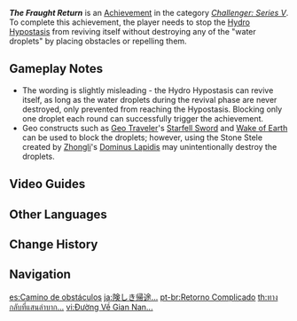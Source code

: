{{Achievement Infobox
|id           = 82116
|order id     = 2116
|category     = Challenger: Series V
|description  = Stop the [[Hydro Hypostasis]] from reviving itself without destroying any of the "water droplets" by placing obstacles or repelling them.
|requirements = 
|primogems    = 5
|tracking     = 
|topic        = Hydro Hypostasis
}}
'''''The Fraught Return''''' is an [[Achievement]] in the category ''[[Challenger: Series V]]''. To complete this achievement, the player needs to stop the [[Hydro Hypostasis]] from reviving itself without destroying any of the "water droplets" by placing obstacles or repelling them.

==Gameplay Notes==
* The wording is slightly misleading - the Hydro Hypostasis can revive itself, as long as the water droplets during the revival phase are never destroyed, only prevented from reaching the Hypostasis. Blocking only one droplet each round can successfully trigger the achievement.
* Geo constructs such as [[Geo Traveler]]'s [[Starfell Sword]] and [[Wake of Earth]] can be used to block the droplets; however, using the Stone Stele created by [[Zhongli]]'s [[Dominus Lapidis]] may unintentionally destroy the droplets.
<!--
==Trivia==
-->
==Video Guides==
{{EVT
|video1   = https://youtu.be/e4yaCM70-GY
|caption1 = The Fraught Return Achievement: Challenger Series V
}}
==Other Languages==
{{Other Languages
|en      = The Fraught Return
|zhs     = 碍于归途艰险…
|zhs_rm  = Ài Yú Guītú Jiānxiǎn...
|zht     = 礙於歸途艱險…
|zht_rm  = Ài Yú Guītú Jiānxiǎn...
|zh_tl   = 
|ja      = 険しき帰途…
|ja_rm   = Kewashiki Kito...
|ja_tl   = 
|ko      = 험난한 귀로로 인해…
|ko_tl   = Because of a Rough Way Home...
|es      = Camino de obstáculos
|es_tl   = Obstacle Path
|fr      = Semé d'embûches
|fr_tl   = Fraught with Ambushes
|ru      = Нелёгкий путь обратно...
|ru_tl   = Hard Way Back...
|th      = ทางกลับที่แสนลำบาก...
|th_rm   = 
|th_tl   = 
|vi      = Đường Về Gian Nan...
|vi_tl   = 
|de      = Aber der Heimweg ist lang und beschwerlich&nbsp;...
|de_tl   = But the Path Home is Long and Arduous...
|id      = Perjalanan Pulang yang Berat
|id_tl   = The Rough Way Home
|pt      = Retorno Complicado
|pt_tl   = 
|tr      = Endişeli Dönüş
|tr_tl   = Worrisome Return
|it      = Un ritorno complicato
|it_tl   = 
}}
<!--
==See Also==
*
-->

==Change History==
{{Change History|2.6}}
<!--
==References==
{{Reflist}}
-->
==Navigation==
{{Achievement Navbox|Challenger: Series V}}

[[es:Camino de obstáculos]]
[[ja:険しき帰途…]]
[[pt-br:Retorno Complicado]]
[[th:ทางกลับที่แสนลำบาก...]]
[[vi:Đường Về Gian Nan...]]